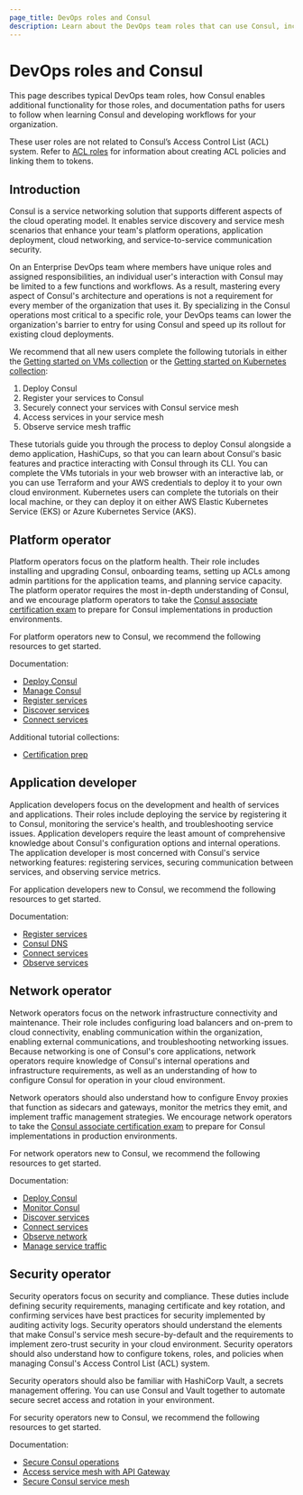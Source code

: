 ```yaml
---
page_title: DevOps roles and Consul
description: Learn about the DevOps team roles that can use Consul, including suggest learning paths for platform operators, application developers, network operators, and security operators new to Consul.
---
```


# DevOps roles and Consul

This page describes typical DevOps team roles, how Consul enables additional functionality for those roles, and documentation paths for users to follow when learning Consul and developing workflows for your organization.

These user roles are not related to Consul’s Access Control List (ACL) system. Refer to [ACL roles](/consul/docs/secure-consul/acl/role) for information about creating ACL policies and linking them to tokens.

## Introduction

Consul is a service networking solution that supports different aspects of the cloud operating model. It enables service discovery and service mesh scenarios that enhance your team's platform operations, application deployment, cloud networking, and service-to-service communication security. 

On an Enterprise DevOps team where members have unique roles and assigned responsibilities, an individual user's interaction with Consul may be limited to a few functions and workflows. As a result, mastering every aspect of Consul's architecture and operations is not a requirement for every member of the organization that uses it. By specializing in the Consul operations most critical to a specific role, your DevOps teams can lower the organization's barrier to entry for using Consul and speed up its rollout for existing cloud deployments.

We recommend that all new users complete the following tutorials in either the [Getting started on VMs collection](/consul/tutorials/get-started-vms) or the [Getting started on Kubernetes collection](/consul/tutorials/get-started-kubernetes):

1. Deploy Consul
1. Register your services to Consul
1. Securely connect your services with Consul service mesh
1. Access services in your service mesh
1. Observe service mesh traffic

These tutorials guide you through the process to deploy Consul alongside a demo application, HashiCups, so that you can learn about Consul's basic features and practice interacting with Consul through its CLI. You can complete the VMs tutorials in your web browser with an interactive lab, or you can use Terraform and your AWS credentials to deploy it to your own cloud environment. Kubernetes users can complete the tutorials on their local machine, or they can deploy it on either AWS Elastic Kubernetes Service (EKS) or Azure Kubernetes Service (AKS).

## Platform operator

Platform operators focus on the platform health. Their role includes installing and upgrading Consul, onboarding teams, setting up ACLs among admin partitions for the application teams, and planning service capacity. The platform operator requires the most in-depth understanding of Consul, and we encourage platform operators to take the [Consul associate certification exam](https://www.hashicorp.com/certification/consul-associate) to prepare for Consul implementations in production environments.

For platform operators new to Consul, we recommend the following resources to get started.

Documentation:

  - [Deploy Consul](/consul/docs/deploy)
  - [Manage Consul](/consul/docs/manage-consul)
  - [Register services](/consul/docs/register)
  - [Discover services](/consul/docs/discover)
  - [Connect services](/consul/docs/connect)

Additional tutorial collections:

  - [Certification prep](/consul/tutorials/certification)

## Application developer

Application developers focus on the development and health of services and applications. Their roles include deploying the service by registering it to Consul, monitoring the service's health, and troubleshooting service issues. Application developers require the least amount of comprehensive knowledge about Consul's configuration options and internal operations. The application developer is most concerned with Consul's service networking features: registering services, securing communication between services, and observing service metrics.

For application developers new to Consul, we recommend the following resources to get started.

Documentation:

  - [Register services](/consul/docs/register)
  - [Consul DNS](/consul/docs/discover/dns)
  - [Connect services](/consul/docs/connect)
  - [Observe services](/consul/docs/observe)

## Network operator

Network operators focus on the network infrastructure connectivity and maintenance. Their role includes configuring load balancers and on-prem to cloud connectivity, enabling communication within the organization, enabling external communications, and troubleshooting networking issues. Because networking is one of Consul's core applications, network operators require knowledge of Consul's internal operations and infrastructure requirements, as well as an understanding of how to configure Consul for operation in your cloud environment. 

Network operators should also understand how to configure Envoy proxies that function as sidecars and gateways, monitor the metrics they emit, and implement traffic management strategies. We encourage network operators to take the [Consul associate certification exam](https://www.hashicorp.com/certification/consul-associate) to prepare for Consul implementations in production environments.

For network operators new to Consul, we recommend the following resources to get started.

Documentation:

  - [Deploy Consul](/consul/docs/deploy)
  - [Monitor Consul](/consul/docs/monitor-consul)
  - [Discover services](/consul/docs/discover)
  - [Connect services](/consul/docs/connect)
  - [Observe network](/consul/docs/observe)
  - [Manage service traffic](/consul/docs/manage-traffic)

## Security operator

Security operators focus on security and compliance. These duties include defining security requirements, managing certificate and key rotation, and confirming services have best practices for security implemented by auditing activity logs. Security operators should understand the elements that make Consul's service mesh secure-by-default and the requirements to implement zero-trust security in your cloud environment. Security operators should also understand how to configure tokens, roles, and policies when managing Consul's Access Control List (ACL) system.

Security operators should also be familiar with HashiCorp Vault, a secrets management offering. You can use Consul and Vault together to automate secure secret access and rotation in your environment.

For security operators new to Consul, we recommend the following resources to get started.

Documentation:

  - [Secure Consul operations](/consul/docs/secure-consul)
  - [Access service mesh with API Gateway](/consul/docs/access/api-gateway)
  - [Secure Consul service mesh](/consul/docs/secure-mesh)